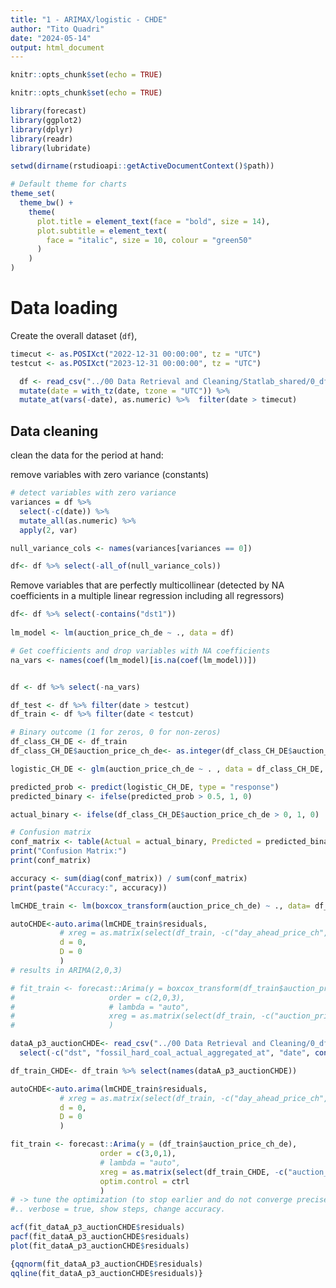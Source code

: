 ```yaml
---
title: "1 - ARIMAX/logistic - CHDE"
author: "Tito Quadri"
date: "2024-05-14"
output: html_document
---
```




```r
knitr::opts_chunk$set(echo = TRUE)
```

```r
knitr::opts_chunk$set(echo = TRUE)

library(forecast)
library(ggplot2)
library(dplyr)
library(readr)
library(lubridate)

setwd(dirname(rstudioapi::getActiveDocumentContext()$path))

# Default theme for charts
theme_set(
  theme_bw() +
    theme(  
      plot.title = element_text(face = "bold", size = 14),
      plot.subtitle = element_text(
        face = "italic", size = 10, colour = "green50"
      )
    )
)

```

# Data loading

Create the overall dataset (`df`), 

```r
timecut <- as.POSIXct("2022-12-31 00:00:00", tz = "UTC")
testcut <- as.POSIXct("2023-12-31 00:00:00", tz = "UTC")

  df <- read_csv("../00 Data Retrieval and Cleaning/Statlab_shared/0_df_final_imputed_shifting_a_ch_de.csv") %>% 
  mutate(date = with_tz(date, tzone = "UTC")) %>%
  mutate_at(vars(-date), as.numeric) %>%  filter(date > timecut)

```
## Data cleaning

clean the data for the period at hand:

remove variables with zero variance (constants)

```r
# detect variables with zero variance
variances = df %>%  
  select(-c(date)) %>%  
  mutate_all(as.numeric) %>%
  apply(2, var)

null_variance_cols <- names(variances[variances == 0])

df<- df %>% select(-all_of(null_variance_cols))
```

Remove variables that are perfectly multicollinear (detected by NA coefficients in a multiple linear regression including all regressors)

```r
df<- df %>% select(-contains("dst1"))
  
lm_model <- lm(auction_price_ch_de ~ ., data = df)

# Get coefficients and drop variables with NA coefficients
na_vars <- names(coef(lm_model)[is.na(coef(lm_model))])


df <- df %>% select(-na_vars)

```


```r
df_test <- df %>% filter(date > testcut)
df_train <- df %>% filter(date < testcut)

# Binary outcome (1 for zeros, 0 for non-zeros)
df_class_CH_DE <- df_train
df_class_CH_DE$auction_price_ch_de<- as.integer(df_class_CH_DE$auction_price_ch_de == 0)  

logistic_CH_DE <- glm(auction_price_ch_de ~ . , data = df_class_CH_DE, family = binomial)

predicted_prob <- predict(logistic_CH_DE, type = "response")
predicted_binary <- ifelse(predicted_prob > 0.5, 1, 0)

actual_binary <- ifelse(df_class_CH_DE$auction_price_ch_de > 0, 1, 0)  

# Confusion matrix
conf_matrix <- table(Actual = actual_binary, Predicted = predicted_binary)
print("Confusion Matrix:")
print(conf_matrix)

accuracy <- sum(diag(conf_matrix)) / sum(conf_matrix)
print(paste("Accuracy:", accuracy))
```




```r

lmCHDE_train <- lm(boxcox_transform(auction_price_ch_de) ~ ., data= df_train )

autoCHDE<-auto.arima(lmCHDE_train$residuals, 
           # xreg = as.matrix(select(df_train, -c("day_ahead_price_ch", "date"))),
           d = 0,
           D = 0
           )
# results in ARIMA(2,0,3)

# fit_train <- forecast::Arima(y = boxcox_transform(df_train$auction_price_ch_de),
#                     order = c(2,0,3),
#                     # lambda = "auto",
#                     xreg = as.matrix(select(df_train, -c("auction_price_ch_de", "date")))
#                     )

dataA_p3_auctionCHDE<- read_csv("../00 Data Retrieval and Cleaning/0_df_final_imputed_shifting_a.csv") %>% 
  select(-c("dst", "fossil_hard_coal_actual_aggregated_at", "date", contains("missing_dummy"), contains("cal"), "cal_month","cal_quarter", "cal_year","g2_dummy", "g3_dummy"))

df_train_CHDE<- df_train %>% select(names(dataA_p3_auctionCHDE))

autoCHDE<-auto.arima(lmCHDE_train$residuals, 
           # xreg = as.matrix(select(df_train, -c("day_ahead_price_ch", "date"))),
           d = 0,
           D = 0
           )

fit_train <- forecast::Arima(y = (df_train$auction_price_ch_de),
                    order = c(3,0,1),
                    # lambda = "auto",
                    xreg = as.matrix(select(df_train_CHDE, -c("auction_price_ch_de"))),
                    optim.control = ctrl
                    )
# -> tune the optimization (to stop earlier and do not converge precisely). numerical problems mean that the model is not appropriate. 
#.. verbose = true, show steps, change accuracy.

acf(fit_dataA_p3_auctionCHDE$residuals)
pacf(fit_dataA_p3_auctionCHDE$residuals)
plot(fit_dataA_p3_auctionCHDE$residuals)

{qqnorm(fit_dataA_p3_auctionCHDE$residuals)
qqline(fit_dataA_p3_auctionCHDE$residuals)}

```





